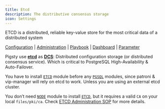 ```yaml
---
title: Etcd
description: The distributive consensus storage
icon: Settings
---
```


ETCD is a distributed, reliable key-value store for the most critical data of a distributed system

[Configuration](https://pigsty.io/docs/etcd/#configuration) | [Administration](https://pigsty.io/docs/etcd/#administration) | [Playbook](https://pigsty.io/docs/etcd/#playbook) | [Dashboard](https://pigsty.io/docs/etcd/#dashboard) | [Parameter](https://pigsty.io/docs/etcd/#parameter)

Pigsty use [**etcd**](https://etcd.io/) as [**DCS**](https://patroni.readthedocs.io/en/latest/dcs_failsafe_mode.html): Distributed configuration storage (or distributed consensus service). Which is critical to PostgreSQL High-Availability & Auto-Failover.

You have to install [`ETCD`](https://pigsty.io/docs/etcd/) module before any [`PGSQL`](https://pigsty.io/docs/pgsql/) modules, since patroni & vip-manager will rely on etcd to work. Unless you are using an external etcd cluster.

You don’t need [`NODE`](https://pigsty.io/docs/node/) module to install [`ETCD`](https://pigsty.io/docs/etcd/), but it requires a valid `CA` on your local `files/pki/ca`. Check [ETCD Administration SOP](https://pigsty.io/docs/etcd/#administration) for more details.